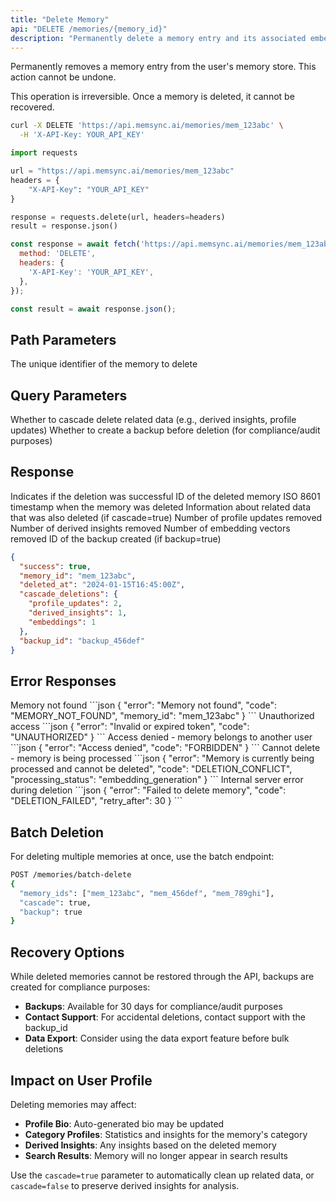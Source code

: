 ```yaml
---
title: "Delete Memory"
api: "DELETE /memories/{memory_id}"
description: "Permanently delete a memory entry and its associated embeddings"
---
```


Permanently removes a memory entry from the user's memory store. This action cannot be undone.

<Warning>
This operation is irreversible. Once a memory is deleted, it cannot be recovered.
</Warning>

<RequestExample>

```bash cURL
curl -X DELETE 'https://api.memsync.ai/memories/mem_123abc' \
  -H 'X-API-Key: YOUR_API_KEY'
```

```python Python
import requests

url = "https://api.memsync.ai/memories/mem_123abc"
headers = {
    "X-API-Key": "YOUR_API_KEY"
}

response = requests.delete(url, headers=headers)
result = response.json()
```

```javascript JavaScript
const response = await fetch('https://api.memsync.ai/memories/mem_123abc', {
  method: 'DELETE',
  headers: {
    'X-API-Key': 'YOUR_API_KEY',
  },
});

const result = await response.json();
```

</RequestExample>

## Path Parameters

<ParamField path="memory_id" type="string" required>
  The unique identifier of the memory to delete
</ParamField>

## Query Parameters

<ParamField query="cascade" type="boolean" default="false">
  Whether to cascade delete related data (e.g., derived insights, profile updates)
</ParamField>

<ParamField query="backup" type="boolean" default="true">
  Whether to create a backup before deletion (for compliance/audit purposes)
</ParamField>

## Response

<ResponseField name="success" type="boolean">
  Indicates if the deletion was successful
</ResponseField>

<ResponseField name="memory_id" type="string">
  ID of the deleted memory
</ResponseField>

<ResponseField name="deleted_at" type="string">
  ISO 8601 timestamp when the memory was deleted
</ResponseField>

<ResponseField name="cascade_deletions" type="object">
  Information about related data that was also deleted (if cascade=true)
  
  <Expandable title="Cascade Deletions">
    <ResponseField name="profile_updates" type="number">
      Number of profile updates removed
    </ResponseField>
    <ResponseField name="derived_insights" type="number">
      Number of derived insights removed
    </ResponseField>
    <ResponseField name="embeddings" type="number">
      Number of embedding vectors removed
    </ResponseField>
  </Expandable>
</ResponseField>

<ResponseField name="backup_id" type="string">
  ID of the backup created (if backup=true)
</ResponseField>

<ResponseExample>

```json Response
{
  "success": true,
  "memory_id": "mem_123abc",
  "deleted_at": "2024-01-15T16:45:00Z",
  "cascade_deletions": {
    "profile_updates": 2,
    "derived_insights": 1,
    "embeddings": 1
  },
  "backup_id": "backup_456def"
}
```

</ResponseExample>

## Error Responses

<ResponseField name="404" type="object">
  Memory not found
  ```json
  {
    "error": "Memory not found",
    "code": "MEMORY_NOT_FOUND",
    "memory_id": "mem_123abc"
  }
  ```
</ResponseField>

<ResponseField name="401" type="object">
  Unauthorized access
  ```json
  {
    "error": "Invalid or expired token",
    "code": "UNAUTHORIZED"
  }
  ```
</ResponseField>

<ResponseField name="403" type="object">
  Access denied - memory belongs to another user
  ```json
  {
    "error": "Access denied",
    "code": "FORBIDDEN"
  }
  ```
</ResponseField>

<ResponseField name="409" type="object">
  Cannot delete - memory is being processed
  ```json
  {
    "error": "Memory is currently being processed and cannot be deleted",
    "code": "DELETION_CONFLICT",
    "processing_status": "embedding_generation"
  }
  ```
</ResponseField>

<ResponseField name="500" type="object">
  Internal server error during deletion
  ```json
  {
    "error": "Failed to delete memory",
    "code": "DELETION_FAILED",
    "retry_after": 30
  }
  ```
</ResponseField>

## Batch Deletion

For deleting multiple memories at once, use the batch endpoint:

```bash
POST /memories/batch-delete
{
  "memory_ids": ["mem_123abc", "mem_456def", "mem_789ghi"],
  "cascade": true,
  "backup": true
}
```

## Recovery Options

While deleted memories cannot be restored through the API, backups are created for compliance purposes:

- **Backups**: Available for 30 days for compliance/audit purposes
- **Contact Support**: For accidental deletions, contact support with the backup_id
- **Data Export**: Consider using the data export feature before bulk deletions

## Impact on User Profile

Deleting memories may affect:
- **Profile Bio**: Auto-generated bio may be updated
- **Category Profiles**: Statistics and insights for the memory's category
- **Derived Insights**: Any insights based on the deleted memory
- **Search Results**: Memory will no longer appear in search results

Use the `cascade=true` parameter to automatically clean up related data, or `cascade=false` to preserve derived insights for analysis. 